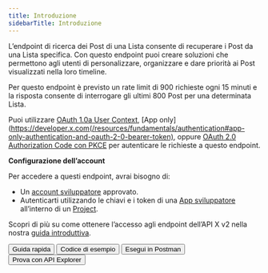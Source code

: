 ```yaml
---
title: Introduzione
sidebarTitle: Introduzione
---
```



L’endpoint di ricerca dei Post di una Lista consente di recuperare i Post da una Lista specifica. Con questo endpoint puoi creare soluzioni che permettono agli utenti di personalizzare, organizzare e dare priorità ai Post visualizzati nella loro timeline.

Per questo endpoint è previsto un rate limit di 900 richieste ogni 15 minuti e la risposta consente di interrogare gli ultimi 800 Post per una determinata Lista.

Puoi utilizzare [OAuth 1.0a User Context](/it/resources/fundamentals/authentication), \[App only]\(https://developer.x.com(/resources/fundamentals/authentication#app-only-authentication-and-oauth-2-0-bearer-token), oppure [OAuth 2.0 Authorization Code con PKCE](it/resources/fundamentals/authentication#oauth-2-0-authorization-code-flow-with-pkce-2) per autenticare le richieste a questo endpoint.

**Configurazione dell’account**

Per accedere a questi endpoint, avrai bisogno di:

- Un [account sviluppatore](https://developer.x.com/en/portal/petition/essential/basic-info) approvato.
- Autenticarti utilizzando le chiavi e i token di una [App sviluppatore](/it/resources/fundamentals/developer-apps) all’interno di un [Project](/it/resources/fundamentals/projects).

Scopri di più su come ottenere l’accesso agli endpoint dell’API X v2 nella nostra [guida introduttiva](/it/x-api/getting-started/getting-access).

<div className="flex space-x-2">
  <Button href="/it/x-api/lists/list-tweets/quickstart">
    Guida rapida
  </Button>

  <Button href="https://github.com/xdevplatform/Twitter-API-v2-sample-code">
    Codice di esempio
  </Button>

  <Button href="https://developer.x.com/apitools/api?endpoint=%2F2%2Flists%2F%7Bid%7D%2Ftweets&method=get">
    Esegui in Postman
  </Button>

  <Button href="">
    Prova con API Explorer
  </Button>
</div>

